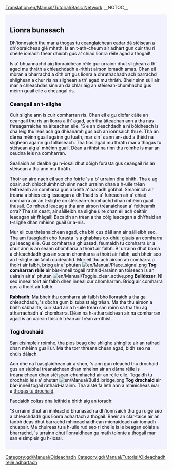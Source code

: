 [[Translation:en/Manual/Tutorial/Basic Network]]
__NOTOC__

{{en/Tabs|3|3
|gd/Manual/Tutorial/Dà clàr rèile|1. Dà chlàr<!--
-->|gd/Manual/Tutorial/Dà shlighe rèile|2. Dà shlighe<!--
-->|gd/Manual/Tutorial/Lìonra bunasach|3. Lìonra bunasach}}
<div style="padding:.5em 1em 1em 1em; border-top:none; background-color:#f1f2fe; color:#000;">
{{gd/Manual/Tutorial/Oideachadh}}
== Lìonra bunasach ==
Dh'ionnsaich thu mar a thogas tu ceanglaichean eadar dà stèisean a dh'obraicheas glè mhath. Is an t-ath-cheum air adhart gun cuir thu ri chèile iomadh fhear dhiubh gus a' chiad lìonra rèile agad a thogail!

Is a' bhuannachd aig lìonraidhean rèile gur urrainn dhut slighean a th' agad mu thràth a chleachdadh a-rithist airson iomadh amas. Chan eil mòran a bharrachd a dìth ort gus lìonra a chruthachadh ach barrachd shlighean a chur ris na slighean a th' agad mu thràth. Bheir sinn sùil air mar a chleachdas sinn an dà chlàr aig an stèisean-chumhachd gus mèinn guail eile a cheangal ris.

=== Ceangail an t-slighe ===

Cuir slighe ann is cuir comharran ris. Chan eil e gu diofar càite an ceangail thu ris an lìonra a th' agad, ach tha àiteachan ann a tha nas fhreagarraiche na àiteachan eile. 'S e an cleachdadh a nì bòidheach is cha leig thu leas ach ga dhèanamh gus ach an ionnsaich thu e. Tha an dàrna mèinn guail againn gu tuath, mar sin 's ann an-siud a thèid na slighean againn gu follaiseach. Tha fios agad mu thràth mar a thogas tu stèisean aig a' mhèinn guail. Dèan a rithist na rinn thu roimhe is mar an ceudna leis na comharran.

Seallaidh an dealbh gu h-ìosal dhut dòigh furasta gus ceangail ris an stèisean a tha ann mu thràth.

{{en/Phototable|[[File:gd/Manual/Tutorial/Tutorial network simple.png]]|Tha loidhne rèile eile ceangailte ris an stèisean-chumhachd|none}}

Thoir an aire nach eil seo cho foirfe 's a b' urrainn dha bhith. Tha e ag obair, ach dhìochuimhnich sinn nach urrainn dhan a h-uile trèan feitheamh air comharra gun a bhith a' bacadh gobhal. Smaoinich air trèana a bhios còig leacagan a dh'fhaid is a' fuireach air a' chiad comharra air an t-slighe on stèisean-chumhachd dhan mhèinn guail thùsail. Co mheud leacag a tha ann airson trèanaichean a' feitheamh orra? Tha sin ceart, air sàilleibh na slighe ùire chan eil ach ceithir leacagan air fhàgail! Bacaidh an trèan a tha còig leacagan a dh'fhaid an t-slighe dhan mhèinn guail ùr a-nis.

Mur eil cus thrèanaichean agad, cha bhi cus dàil ann air sàilleibh seo. Tha am fuasgladh cho furasta 's a ghabhas co-dhiù: gluais an comharra gu leacag eile. Gus comharra a ghluasad, feumaidh tu comharra ùr a chur ann is an seann chomharra a thoirt air falbh. B' urrainn dhut boma a chleachdadh gus an seann chomharra a thoirt air falbh, ach bheir seo an t-slighe air falbh cuideachd. Mur eil thu ach airson an comharra a thoirt air falbh, briog air a' phutan [[File:en/Manual/Place signal.png]] '''Tog comharran rèile''' air bàr-inneil togail rathaid-iarainn an toiseach is an uairsin air a' phutan [[File:en/Manual/Toggle clear active.png]] '''Bulldozer'''. Nì seo inneal toirt air falbh dhen inneal cur chomharran. Briog air comharra gus a thoirt air falbh.

'''Rabhadh''': Ma bheir thu comharra air falbh bho lìonraidh a tha ga chleachdadh, 's dòcha gum bi tubaist aig trèan. Ma tha thu airson a bhith sàbhailte, cuir stad air a h-uile trèan san roinn sa tha thu ag atharrachadh a' chomharra. Dèan na h-atharraichean air na comharran agad is an uairsin tòisich trèan air trèan a-rithist. 

=== Tog drochaid ===

San eisimpleir roimhe, tha pìos beag dhe shlighe shingilte air an rathad dhan mhèinn guail ùr. Ma tha torr thrèanaichean agad, bidh seo na chùis dàlach.

Aon dhe na fuasglaidhean air a shon, 's ann gun cleachd thu drochaid gus an siubhal trèanaichean dhan mhèinn air an dàrna rèile is trèanaichean dhan stèisean-chumhachd air an rèile eile. Togaidh tu drochaid leis a' phutan [[File:en/Manual/Build bridge.png]] '''Tog drochaid''' air bàr-inneil togail rathaid-iarainn. Tha aiste fa leth ann a mhìnicheas mar a [[en/Manual/Building bridges|thogas tu drochaid]].

Faodaidh coltas dha leithid a bhith aig an toradh:

{{en/Phototable|[[File:gd/Manual/Tutorial/Tutorial network bridge.png]]|Drochaid san lìonra rèile|none}}

'S urrainn dhut an innleachd bhunasach a dh'ionnsaich thu gu ruige seo a chleachdadh gus lìonra adhartach a thogail. Bheir an clàr-taice air an taobh deas dhut barrachd mhìneachaidhean mionaideach air iomadh chuspair. Ma chuireas tu a h-uile rud seo ri chèile is le beagan eòlais a bharrachd, 's urrainn dhut lìonraidhean gu math toinnte a thogail mar san eisimpleir gu h-ìosal.

{{en/Phototable|[[File:en/Manual/Tutorial/Plufingford Transport, 22nd Mar 2032.png]]|Lìonra adhartach nach cleachd ach na dh'ionnsaich thu san oideachadh seo 's a tha mòran nas motha!|none}}


</div>
[[Category:gd/Manual/Oideachadh]]
[[Category:gd/Manual/Tutorial/Oideachadh rèile adhartach]]
